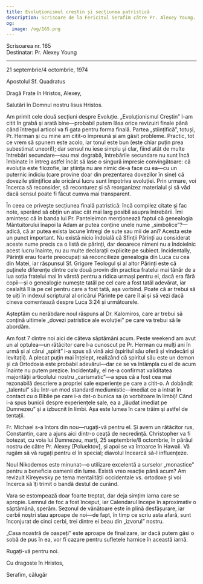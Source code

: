 ```yaml
---
title: Evoluționismul creștin și secțiunea patristică
description: Scrisoare de la Fericitul Serafim către Pr. Alexey Young.
og:
  image: /og/165.png
---
```


<div style={{textAlign:'right', fontFamily:'monospace'}}>Scrisoarea nr. 165</div>
<div style={{textAlign:'left', fontFamily:'monospace'}}>Destinatar: Pr. Alexey Young</div>

---

21 septembrie/4 octombrie, 1974

Apostolul Sf. Quadratus

Dragă Frate în Hristos, Alexey,

Salutări în Domnul nostru Iisus Hristos.

Am primit cele două secțiuni despre Evoluție. „Evoluționismul Creștin” l-am citit în grabă și arată bine—probabil putem lăsa orice revizuiri finale până când întregul articol va fi gata pentru forma finală. Partea „științifică”, totuși, Pr. Herman și cu mine am citit-o împreună și am găsit probleme. Practic, tot ce vrem să spunem este acolo, iar tonul este bun (este chiar puțin prea subestimat uneori!); dar sensul nu iese simplu și clar, fiind atât de multe întrebări secundare—sau mai degrabă, întrebările secundare nu sunt încă îmbinate în întreg astfel încât să lase o singură impresie convingătoare: că evoluția este filozofie, iar știința nu are nimic de-a face cu ea—cu un puternic indiciu (care provine doar din prezentarea dovezilor în sine) că dovezile științifice ale oricărui lucru sunt împotriva evoluției. Prin urmare, voi încerca să reconsider, să reconturez și să reorganizez materialul și să văd dacă sensul poate fi făcut cumva mai transparent.

În ceea ce privește secțiunea finală patristică: încă compilez citate și fac note, sperând să obțin un atac cât mai larg posibil asupra întrebării. Îmi amintesc că în banda lui Pr. Panteleimon menționează faptul că genealogia Mântuitorului înapoi la Adam ar putea conține unele nume „simbolice”?—adică, că ar putea exista lacune întregi de sute sau mii de ani? Acesta este un punct important. Nu există nicio îndoială că Sfinții Părinți au considerat aceste nume precis ca o listă de părinți, dar deoarece nimeni nu a îndoielnic acest lucru înainte, nu au multe declarații explicite pe subiect. Incidentally, Părinții erau foarte preocupați să reconcilieze genealogia din Luca cu cea din Matei, iar răspunsul Sf. Grigore Teologul și al altor Părinți este că puținele diferențe dintre cele două provin din practica fratelui mai tânăr de a lua soția fratelui mai în vârstă pentru a ridica urmași pentru el, dacă era fără copii—și o genealogie numește tatăl pe cel care a fost tatăl adevărat, iar cealaltă îl ia pe cel pentru care a fost tată, așa vorbind. Poate că ar trebui să te uiți în indexul scriptural al oricărui Părinte pe care îl ai și să vezi dacă cineva comentează despre Luca 3:24 și următoarele.

Așteptăm cu nerăbdare noul răspuns al Dr. Kalomiros, care ar trebui să conțină ultimele „dovezi patristice ale evoluției” pe care va trebui să le abordăm.

Am fost 7 dintre noi aici de câteva săptămâni acum. Peste weekend am avut un al optulea—un rătăcitor care l-a cunoscut pe Pr. Herman cu mulți ani în urmă și al cărui „spirit” i-a spus să vină aici (spiritul său oferă și vindecări și levitații). A plecat puțin mai înțelept, realizând că spiritul său este un demon și că Ortodoxia este probabil adevărul—dar ce se va întâmpla cu el de acum înainte nu putem prezice. Incidentally, el ne-a confirmat validitatea majorității articolului nostru „carismatic”—a spus că a fost cea mai rezonabilă descriere a propriei sale experiențe pe care a citit-o. A dobândit „talentul” său într-un mod standard mediumistic—imediat ce a intrat în contact cu o Biblie pe care i-a dat-o bunica sa (o vorbitoare în limbi)! Când i-a spus bunicii despre experiențele sale, ea a „lăudat imediat pe Dumnezeu” și a izbucnit în limbi. Așa este lumea în care trăim și astfel de tentații.

Fr. Michael s-a întors din nou—rugați-vă pentru el. Și avem un rătăcitor rus, Constantin, care a ajuns aici dintr-o ceață de necredință. Christopher va fi botezat, cu voia lui Dumnezeu, marți, 25 septembrie/8 octombrie, în pârâul nostru de către Pr. Alexey [Poluektov], și apoi se va întoarce în Hawaii. Vă rugăm să vă rugați pentru el în special; diavolul încearcă să-l influențeze.

Noul Nikodemos este minunat—o utilizare excelentă a surselor „monastice” pentru a beneficia oamenii din lume. Există vreo reacție până acum? Am revizuit Kireyevsky pe tema mentalității occidentale vs. ortodoxe și voi încerca să îți trimit o bandă destul de curând.

Vara se estompează doar foarte treptat, dar deja simțim iarna care se apropie. Lemnul de foc a fost început, iar Calendarul începe în aproximativ o săptămână, sperăm. Sezonul de vânătoare este în plină desfășurare, iar cerbii noștri stau aproape de noi—de fapt, în timp ce scriu asta afară, sunt înconjurat de cinci cerbi, trei dintre ei beau din „izvorul” nostru.

„Casa noastră de oaspeți” este aproape de finalizare, iar dacă putem găsi o sobă de pus în ea, vor fi cazare pentru sufletele harnice în această iarnă.

Rugați-vă pentru noi.

Cu dragoste în Hristos,

Serafim, călugăr
